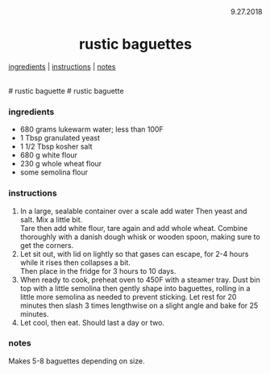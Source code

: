 <p align="right">9.27.2018</p>

<h1 align="center">rustic baguettes</h1>

<div align="center">
  <a href="#ingredients">ingredients</a> | 
  <a href="#instructions">instructions</a> | 
  <a href="#notes">notes</a>
</div>
<br>
# rustic baguette
# rustic baguette

### ingredients
- 680 grams lukewarm water; less than 100F
- 1 Tbsp granulated yeast
- 1 1/2 Tbsp kosher salt
- 680 g white flour
- 230 g whole wheat flour
- some semolina flour

### instructions
1. In a large, sealable container over a scale add water Then yeast and salt.  Mix a little bit.  
Tare then add white flour, tare again and add whole wheat.  Combine thoroughly with a danish dough 
whisk or wooden spoon, making sure to get the corners.
1. Let sit out, with lid on lightly so that gases can escape, for 2-4 hours while it rises then collapses a bit.  
Then place in the fridge for 3 hours to 10 days.
1. When ready to cook, preheat oven to 450F with a steamer tray.  Dust bin top with a little semolina then gently 
shape into baguettes, rolling in a little more semolina as needed to prevent sticking.  Let rest for 20 minutes then 
slash 3 times lengthwise on a slight angle and bake for 25 minutes.
1. Let cool, then eat.  Should last a day or two.

### notes
Makes 5-8 baguettes depending on size.
